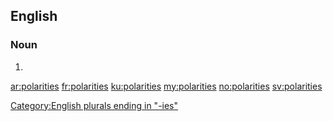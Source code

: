 ==English==

===Noun===
{{head|en|noun plural form}}

# {{plural of|polarity|lang=en}}

[[Category:English plurals ending in "-ies"]]

[[ar:polarities]]
[[fr:polarities]]
[[ku:polarities]]
[[my:polarities]]
[[no:polarities]]
[[sv:polarities]]
